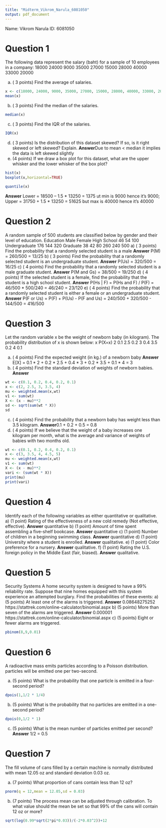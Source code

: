 ```yaml
---
title: "Midterm_Vikrom_Narula_6081050"
output: pdf_document
---
```


Name: Vikrom Narula ID: 6081050

# Question 1
The following data represent the salary (baht) for a sample of 10 employees in a company: 18000 24000 9000 35000 27000 15000 28000 40000 33000 20000

a) ( 3 points) Find the average of salaries.
```r
x <- c(18000, 24000, 9000, 35000, 27000, 15000, 28000, 40000, 33000, 20000)
mean(x)
```
b) ( 3 points) Find the median of the salaries.
```r
median(x)
```
c) ( 3 points) Find the IQR of the salaries.
```r
IQR(x)
```
d) ( 3 points) Is the distribution of this dataset skewed? If so, is it right skewed or left skewed? Explain.
**Answer**Due to mean < median it implies the data is left skewed slightly  
e) (4 points) If we draw a box plot for this dataset, what are the upper whisker and the lower whisker of the box plot?
```r
hist(x)
boxplot(x,horizontal=TRUE)
```
```r
quantile(x)
```

**Answer** Lower = 18500 – 1.5 * 13250 = 1375 ut min is 9000 hence it's 9000; Upper = 31750 + 1.5 * 13250 = 51625 but max is 40000 hence it's 40000

# Question 2 
A random sample of 500 students are classified below by gender and their level of education.
Education         Male      Female
High School       46        54        100
Undergraduate     176       144       320
Graduate          38        42        80
                  260       240       500
a) ( 3 points) Find the probability that a randomly selected student is a male 
**Answer** P(M) = 260/500 = 13/25
b) ( 3 points) Find the probability that a randomly selected student is an undergraduate student.
**Answer** P(Us) = 320/500 = 16/25
c) ( 4 points) Find the probability that a randomly selected student is a male graduate student.
**Answer** P(M and Gs) = 38/500 = 19/250
d) ( 4 points) If the selected student is a female, find the probability that the student is a high school student.
**Answer** P(Hs | F) = P(Hs and F) / P(F) = 46/500 * 500/240 = 46/240 = 23/120
e) ( 4 points) Find the probability that a randomly selected student is either a female or an undergraduate student.
**Answer** P(F or Us) = P(F) + P(Us) - P(F and Us) = 240/500 + 320/500 - 144/500 = 416/500

# Question 3
Let the random variable x be the weight of newborn baby (in kilogram). The probability distribution of x is shown below:
x       P(X=x)
2       0.1
2.5     0.2
3       0.4
3.5     0.2
4       0.1

a) ( 4 points) Find the expected weight (in kg.) of a newborn baby 
**Answer** E[X] = 0.1 * 2 + 0.2 * 2.5 + 0.4 * 3 + 0.2 * 3.5 + 0.1 * 4 = 3
b) ( 4 points) Find the standard deviation of weights of newborn babies.
**Answer** 
```r
wt <- c(0.1, 0.2, 0.4, 0.2, 0.1)
x <- c(2, 2.5, 3, 3.5, 4)
mu <- weighted.mean(x,wt)
v1 <- sum(wt)
X <- (x - mu)**2
sd <- sqrt(sum(wt * X))
sd
```
c) ( 4 points) Find the probability that a newborn baby has weight less than 3.5 kilogram.
**Answer**0.1 + 0.2 + 0.5 = 0.8
d) ( 4 points) If we believe that the weight of a baby increases one kilogram per month,
what is the average and variance of weights of babies with two months old.
```r
wt <- c(0.1, 0.2, 0.4, 0.2, 0.1)
x <- c(3, 3.5, 4, 4.5, 5)
mu <- weighted.mean(x,wt)
v1 <- sum(wt)
X <- (x - mu)**2
vari <- (sum(wt * X))
print(mu)
print(vari)
```
# Question 4
Identify each of the following variables as either quantitative or qualitative.
a) (1 point) Rating of the effectiveness of a new cold remedy (Not effective,
effective). 
**Answer** quantitative
b) (1 point) Amount of time spent assembling a five-shelf bookcase. 
**Answer** quantitative
c) (1 point) Number of children in a beginning swimming class. 
**Answer** quantitative
d) (1 point) University where a student is enrolled.
**Answer** qualitative.
e) (1 point) Color preference for a nursery. 
**Answer** qualitative.
f) (1 point) Rating the U.S. foreign policy in the Middle East (fair, biased).
**Answer** qualitative.

# Question 5
Security Systems A home security system is designed to have a 99% reliability rate. Suppose that nine homes equipped with this system experience an attempted burglary. Find the probabilities of these events:
a) (5 points) At least one of the alarms is triggered.
**Answer** 0.08648275252 
https://stattrek.com/online-calculator/binomial.aspx
b) (5 points) More than seven of the alarms are triggered. 
**Answer** 0.000001 https://stattrek.com/online-calculator/binomial.aspx
c) (5 points) Eight or fewer alarms are triggered.
```r
pbinom(8,9,0.01)
```

# Question 6
A radioactive mass emits particles according to a Poisson distribution. particles will be emitted one per two-second.

a) (5 points) What is the probability that one particle is emitted in a four-second period?
```r
dpois(1,1/2 * 1/4)
```
b) (5 points) What is the probability that no particles are emitted in a one-second period?
```r
dpois(0,1/2 * 1)
```

c) (5 points) What is the mean number of particles emitted per second?
**Answer** 1/2 = 0.5

# Question 7
The fill volume of cans filled by a certain machine is normally distributed with mean 12.05 oz and standard deviation 0.03 oz. 

a) (7 points) What proportion of cans contain less than 12 oz? 
```r
pnorm(q = 12,mean = 12.05,sd = 0.03)
```

b) (7 points) The process mean can be adjusted through calibration. To what value should the mean be set so that 99% of the cans will contain 12 oz or more?
```r
sqrt(log(0.99*sqrt(2*pi*0.03))/(-2*0.03^2))+12
```








